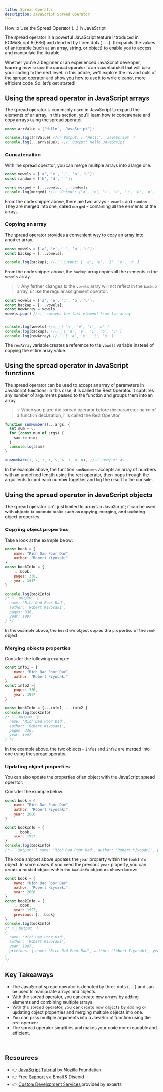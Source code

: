 ```yaml
---
title: Spread Operator
description: JavaScript Spread Operator
---
```



<SubHeading color='#25c2a0'>
	How to Use the Spread Operator (…) in JavaScript
</SubHeading>

The spread operator is a powerful JavaScript feature introduced in ECMAScript 6 (ES6) and denoted by three dots (`...`). It expands the values of an iterable (such as an array, string, or object) to enable you to access and manipulate the iterable. 

Whether you're a beginner or an experienced JavaScript developer, learning how to use the spread operator is an essential skill that will take your coding to the next level.
In this article, we'll explore the ins and outs of the spread operator and show you how to use it to write cleaner, more efficient code. So, let's get started!

## Using the spread operator in JavaScript arrays 
The spread operator is commonly used in JavaScript to expand the elements of an array. In this section, you'll learn how to concatenate and copy arrays using the spread operator. 

```js 
const arrValue = ['Hello', 'JavaScript'];

console.log(arrValue) //👉 Output: [ 'Hello', 'JavaScript' ]
console.log(...arrValue); //👉 Output: Hello JavaScript
``` 
### Concatenation
With the spread operator, you can merge multiple arrays into a large one. 
```js
const vowels = ['a', 'e', 'i', 'o', 'u'];
const random = ['b', 'd', 'f'];

const merged = [...vowels, ...random];
console.log(merged) //👉🏻 Output: ['a', 'e', 'i', 'o', 'u', 'b', 'd', 'f']
``` 
From the code snippet above, there are two arrays - `vowels` and `random`. They are merged into one, called `merged` - containing all the elements of the arrays. 

### Copying an array
The spread operator provides a convenient way to copy an array into another array. 
```js
const vowels = ['a', 'e', 'i', 'o', 'u'];
const backup = [...vowels];

console.log(backup); //👉🏻 Output: [ 'a', 'e', 'i', 'o', 'u' ]
``` 
From the code snippet above, the `backup` array copies all the elements in the `vowels` array. 

> 💡 Any further changes to the `vowels` array will not reflect in the `backup` array, unlike the regular assignment operator.

```js
const vowels = ['a', 'e', 'i', 'o', 'u'];
const backup = [...vowels];
const newArray = vowels
vowels.pop() //👉🏻 removes the last element from the array


console.log(vowels) //👉🏻 [ 'a', 'e', 'i', 'o' ]
console.log(backup); //👉🏻 [ 'a', 'e', 'i', 'o', 'u' ]
console.log(newArray) //👉🏻 [ 'a', 'e', 'i', 'o' ]
```
The `newArray` variable creates a reference to the `vowels` variable instead of copying the entire array value.

## Using the spread operator in JavaScript functions 
The spread operator can be used to accept an array of parameters in JavaScript functions; in this case, it is called the Rest Operator. It captures any number of arguments passed to the function and groups them into an array.

> 💡 When you place the spread operator before the parameter name of a function declaration, it is called the Rest Operator. 

```js 
function sumNumbers(...args) {
  let sum = 0;
  for (const num of args) {
    sum += num;
  }
  console.log(sum)
}

sumNumbers(1, 2, 3, 4, 5, 6, 7, 8, 9); //👉🏻 Output: 45
``` 
In the example above, the function `sumNumbers` accepts an array of numbers with an undefined length using the rest operator, then loops through the arguments to add each number together and log the result to the console. 

## Using the spread operator in JavaScript objects
The spread operator isn't just limited to arrays in JavaScript; it can be used with objects to execute tasks such as copying, merging, and updating object properties. 

### Copying object properties 
Take a look at the example below:  

```js 
const book = {
    name: "Rich Dad Poor Dad",
    author: "Robert Kiyosaki"
}
const bookInfo = {
    ...book,
    pages: 336,
    year: 1997
}

console.log(bookInfo) 
/* 👇🏻 Output: {
  name: 'Rich Dad Poor Dad',
  author: 'Robert Kiyosaki',
  pages: 336,
  year: 1997
} */
``` 
In the example above, the `bookInfo` object copies the properties of the `book` object.  

### Merging objects properties  
Consider the following example: 
```js 
const info1 = {
    name: "Rich Dad Poor Dad",
    author: "Robert Kiyosaki"
}
const info2 ={
    pages: 336,
    year: 1997
}

const bookInfo = {...info1, ...info2 }
console.log(bookInfo) 
/* 👇🏻 Output: {
  name: 'Rich Dad Poor Dad',
  author: 'Robert Kiyosaki',
  pages: 336,
  year: 1997
} */
``` 
In the example above, the two objects - `info1` and `info2` are merged into one using the spread operator.  

### Updating object properties 
You can also update the properties of an object with the JavaScript spread operator.  

Consider the example below: 
```js 
const book = {
    name: "Rich Dad Poor Dad",
    author: "Robert Kiyosaki",
    year: 2000
}

const bookInfo = {
    ...book,
    year: 1997
}
console.log(bookInfo)
/*👉🏻 Output: { name: 'Rich Dad Poor Dad', author: 'Robert Kiyosaki', year: 1997 } */
```  
The code snippet above updates the `year` property within the `bookInfo` object. In some cases, if you need the previous `year` property, you can create a nested object within the `bookInfo` object as shown below: 
```js
const book = {
    name: "Rich Dad Poor Dad",
    author: "Robert Kiyosaki",
    year: 2000
}
const bookInfo = {
    ...book,
    year: 1997,
    previous: {...book}
}
console.log(bookInfo)
/* 👇🏻 Output: {
{
  name: 'Rich Dad Poor Dad',
  author: 'Robert Kiyosaki',
  year: 1997,
  previous: { name: 'Rich Dad Poor Dad', author: 'Robert Kiyosaki', year: 2000 }
}
*/
``` 
## Key Takeaways
- The JavaScript spread operator is denoted by three dots (`...`) and can be used to manipulate arrays and objects.
- With the spread operator, you can create new arrays by adding elements and combining multiple arrays.
- With the spread operator, you can create new objects by adding or updating object properties and merging multiple objects into one.
- You can pass multiple arguments into a JavaScript function using the rest operator.
- The spread operator simplifies and makes your code more readable and efficient.


<br />

## Resources

- 👉 [JavaScript Tutorial](https://developer.mozilla.org/en-US/docs/Web/JavaScript) by Mozilla Foundation
- 👉 Free [Support](https://appseed.us/support/) via Email & Discord
- 👉 [Custom Development Services](https://appseed.us/custom-development/) provided by experts
